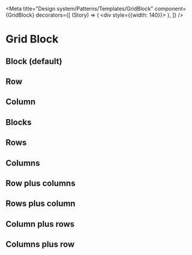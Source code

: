 
<Meta
  title="Design system/Patterns/Templates/GridBlock"
  component={GridBlock}
  decorators={[
    (Story) => (
      <div style={{width: 140}}>
        <Story />
      </div>
    ),
  ]}
/>

# Grid Block

## Block (default)
<Canvas>
  <Story name="Block">
    <GridBlock />
  </Story>
</Canvas>

## Row
<Canvas>
  <Story name="Row">
    <GridBlock variant={GridBlockVariant.ROW} />
  </Story>
</Canvas>

## Column
<Canvas>
  <Story name="Column">
    <div style={{width: '50%'}}>
      <GridBlock variant={GridBlockVariant.COLUMN} />
    </div>
  </Story>
</Canvas>

## Blocks
<Canvas>
  <Story name="Blocks">
    <div style={{width: '50%'}}>
      <GridBlock variant={GridBlockVariant.BLOCKS} />
    </div>
  </Story>
</Canvas>

## Rows
<Canvas>
  <Story name="Rows">
    <GridBlock variant={GridBlockVariant.ROWS} />
  </Story>
</Canvas>

## Columns
<Canvas>
  <Story name="Columns">
    <GridBlock variant={GridBlockVariant.COLUMNS} />
  </Story>
</Canvas>

## Row plus columns
<Canvas>
  <Story name="Row plus columns">
    <GridBlock variant={GridBlockVariant.ROW_PLUS_COLUMNS} />
  </Story>
</Canvas>

## Rows plus column
<Canvas>
  <Story name="Rows plus column">
    <GridBlock variant={GridBlockVariant.ROWS_PLUS_COLUMN} />
  </Story>
</Canvas>

## Column plus rows
<Canvas>
  <Story name="Column plus rows">
    <GridBlock variant={GridBlockVariant.COLUMN_PLUS_ROWS} />
  </Story>
</Canvas>

## Columns plus row
<Canvas>
  <Story name="Columns plus row">
    <GridBlock variant={GridBlockVariant.COLUMNS_PLUS_ROW} />
  </Story>
</Canvas>
